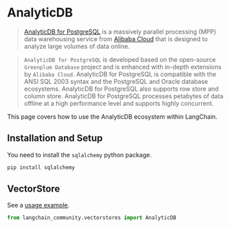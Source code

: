 # AnalyticDB

>[AnalyticDB for PostgreSQL](https://www.alibabacloud.com/help/en/analyticdb-for-postgresql/latest/product-introduction-overview) 
> is a massively parallel processing (MPP) data warehousing service 
> from [Alibaba Cloud](https://www.alibabacloud.com/)
>that is designed to analyze large volumes of data online.

>`AnalyticDB for PostgreSQL` is developed based on the open-source `Greenplum Database` 
> project and is enhanced with in-depth extensions by `Alibaba Cloud`. AnalyticDB 
> for PostgreSQL is compatible with the ANSI SQL 2003 syntax and the PostgreSQL and 
> Oracle database ecosystems. AnalyticDB for PostgreSQL also supports row store and 
> column store. AnalyticDB for PostgreSQL processes petabytes of data offline at a 
> high performance level and supports highly concurrent.

This page covers how to use the AnalyticDB ecosystem within LangChain.

## Installation and Setup

You need to install the `sqlalchemy` python package.

```bash
pip install sqlalchemy
```

## VectorStore

See a [usage example](/docs/integrations/vectorstores/analyticdb).

```python
from langchain_community.vectorstores import AnalyticDB
```
